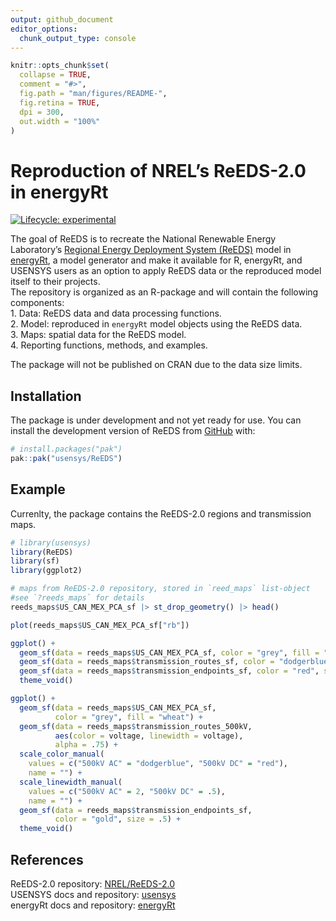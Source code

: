 ```yaml
---
output: github_document
editor_options: 
  chunk_output_type: console
---
```


<!-- README.md is generated from README.Rmd. Please edit that file -->

```r
knitr::opts_chunk$set(
  collapse = TRUE,
  comment = "#>",
  fig.path = "man/figures/README-",
  fig.retina = TRUE,
  dpi = 300,
  out.width = "100%"
)
```

# Reproduction of NREL's ReEDS-2.0 in energyRt

<!-- badges: start -->
[![Lifecycle: experimental](https://img.shields.io/badge/lifecycle-experimental-orange.svg)](https://lifecycle.r-lib.org/articles/stages.html#experimental)
<!-- badges: end -->

The goal of ReEDS is to recreate the National Renewable Energy Laboratory's [Regional Energy Deployment System (ReEDS)](https://github.com/NREL/ReEDS-2.0) model in [energyRt](https://energyrt.org/), a model generator and make it available for R, energyRt, and USENSYS users as an option to apply ReEDS data or the reproduced model itself to their projects.\
The repository is organized as an R-package and will contain the following components:\
1. Data: ReEDS data and data processing functions.\
2. Model: reproduced in `energyRt` model objects using the ReEDS data.\
3. Maps: spatial data for the ReEDS model.\
4. Reporting functions, methods, and examples.\

The package will not be published on CRAN due to the data size limits.\


## Installation

The package is under development and not yet ready for use.
You can install the development version of ReEDS from [GitHub](https://github.com/) with:

``` r
# install.packages("pak")
pak::pak("usensys/ReEDS")
```

## Example

Currenlty, the package contains the ReEDS-2.0 regions and transmission maps.\

```r
# library(usensys)
library(ReEDS)
library(sf)
library(ggplot2)

# maps from ReEDS-2.0 repository, stored in `reed_maps` list-object
#see `?reeds_maps` for details
reeds_maps$US_CAN_MEX_PCA_sf |> st_drop_geometry() |> head()

plot(reeds_maps$US_CAN_MEX_PCA_sf["rb"])
```

```r
ggplot() +
  geom_sf(data = reeds_maps$US_CAN_MEX_PCA_sf, color = "grey", fill = "wheat") +
  geom_sf(data = reeds_maps$transmission_routes_sf, color = "dodgerblue") +
  geom_sf(data = reeds_maps$transmission_endpoints_sf, color = "red", size = .5) +
  theme_void()

```

```r
ggplot() +
  geom_sf(data = reeds_maps$US_CAN_MEX_PCA_sf, 
          color = "grey", fill = "wheat") +
  geom_sf(data = reeds_maps$transmission_routes_500kV, 
          aes(color = voltage, linewidth = voltage),
          alpha = .75) +
  scale_color_manual(
    values = c("500kV AC" = "dodgerblue", "500kV DC" = "red"), 
    name = "") +
  scale_linewidth_manual(
    values = c("500kV AC" = 2, "500kV DC" = .5), 
    name = "") +
  geom_sf(data = reeds_maps$transmission_endpoints_sf, 
          color = "gold", size = .5) +
  theme_void()
```

## References
ReEDS-2.0 repository: [NREL/ReEDS-2.0](https://github.com/NREL/ReEDS-2.0)\
USENSYS docs and repository: [usensys](https://www.usensys.org/)\
energyRt docs and repository: [energyRt](https://energyrt.org/)\
